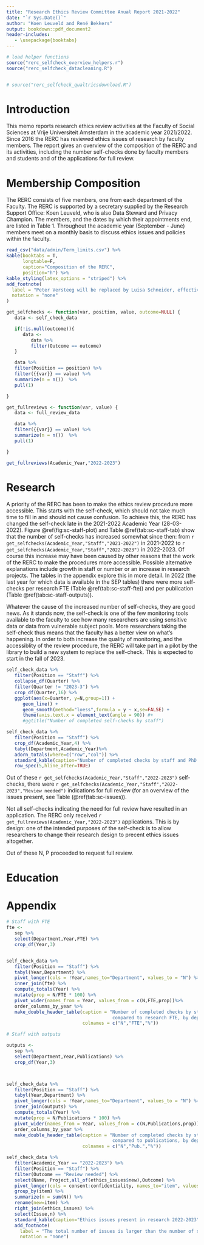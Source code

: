 ```yaml
---
title: "Research Ethics Review Committee Anual Report 2021-2022"
date: "`r Sys.Date()`"
author: "Koen Leuveld and René Bekkers"
output: bookdown::pdf_document2
header-includes:
   - \usepackage{booktabs}
---
```



```r



# load helper functions
source("rerc_selfcheck_overview_helpers.r")
source("rerc_selfcheck_datacleaning.R")


# source("rerc_selfcheck_qualtricsdownload.R") 


```




# Introduction
This memo reports research ethics review activities at the Faculty of Social Sciences at Vrije Universiteit Amsterdam in the academic year 2021/2022. Since 2016 the RERC has reviewed ethics issues of research by faculty members. The report gives an overview of the composition of the RERC and its activities, including the number self-checks done by faculty members and students and of the applications for full review. 

<!-- Rene: RB attended NETHICS meetings. 
A special meeting of the BMDO/OPCO, with action plan
No letters to the FB -->

# Membership Composition
The RERC consists of five members, one from each department of the Faculty. The RERC is supported by a secretary supplied by the Research Support Office: Koen Leuveld, who is also Data Steward and Privacy Champion. The members, and the dates by which their appointments end, are listed in Table 1. Throughout the academic year (September - June) members meet on a monthly basis to discuss ethics issues and policies within the faculty.

```r
read_csv("data/admin/Term_limits.csv") %>%
kable(booktabs = T, 
      longtable=F,
      caption="Composition of the RERC",
      position="h") %>%
kable_styling(latex_options = "striped") %>%
add_footnote(
  label = "Peter Versteeg will be replaced by Luisa Schneider, effective 1.9.2022",
  notation = "none"
)
```

```r

get_selfchecks <- function(var, position, value, outcome=NULL) {
   data <- self_check_data 

   if(!is.null(outcome)){
      data <- 
         data %>%
         filter(Outcome == outcome)
   }

   data %>%
   filter(Position == position) %>%
   filter({{var}} == value) %>%
   summarize(n = n())  %>%
   pull(1)

}

get_fullreviews <- function(var, value) {
   data <- full_review_data 

   data %>%
   filter({{var}} == value) %>%
   summarize(n = n())  %>%
   pull(1)

}

get_fullreviews(Academic_Year,"2022-2023")

```


# Research

A priority of the RERC has been to make the ethics review procedure more 
accessible. 
This starts with the self-check, which should not take much time to fill in and
should not cause confusion. 
To achieve this, the RERC has changed the self-check late in the 2021-2022 
Academic Year (28-03-2022).
Figure \@ref(fig:sc-staff-plot) and Table \@ref(tab:sc-staff-tab) show that 
the number of self-checks has increased somewhat
since then: from `r get_selfchecks(Academic_Year,"Staff","2021-2022")` in 
2021-2022 to `r get_selfchecks(Academic_Year,"Staff","2022-2023")` in 2022-2023. 
Of course this increase may have been caused by other reasons that the work of 
the RERC to make the procedures more accessible.
Possible alternative explanations include growth in staff or number or an
increase in research projects. 
The tables in the appendix explore this in more detail. 
In 2022 (the last year for which data is available in the SEP tables) 
there were more self-checks per research FTE (Table \@ref(tab:sc-staff-fte)) 
and per publication (Table \@ref(tab:sc-staff-outputs)).

Whatever the cause of the increased number of self-checks, they are good news. 
As it stands now, the self-check is one of the few monitoring tools available 
to the faculty to see how many researchers are using sensitive data or data from
vulnerable subject pools. 
More researchers taking the self-check thus means that the faculty has a better
view on what's happening.
In order to both increase the quality of monitoring, and the accessiblity of the
review procedure, the RERC will take part in a pilot by the library to build a
new system to replace the self-check. This is expected to start in the fall of 
2023.

```r

self_check_data %>%
   filter(Position == "Staff") %>%
   collapse_df(Quarter) %>%
   filter(Quarter != "2023-3") %>%
   crop_df(Quarter,16) %>%
   ggplot(aes(x=Quarter, y=N,group=1)) +
      geom_line() +          
      geom_smooth(method="loess",formula = y ~ x,se=FALSE) +           
      theme(axis.text.x = element_text(angle = 90)) #+
      #ggtitle("Number of completed self-checks by staff") 
```

```r

self_check_data %>%
   filter(Position == "Staff") %>%
   crop_df(Academic_Year,4) %>%
   tabyl(Department,Academic_Year)%>%
   adorn_totals(where=c("row","col")) %>%
   standard_kable(caption="Number of completed checks by staff and PhD candidates in the last 14 months") %>%
   row_spec(5,hline_after=TRUE)

```
Out of these `r get_selfchecks(Academic_Year,"Staff","2022-2023")`
self-checks, there were 
`r get_selfchecks(Academic_Year,"Staff","2022-2023","Review needed")` 
indications for full review (for an overview of the issues present, 
see Table (\@ref(tab:sc-issues)).


Not all self-checks indicating the need for full review have resulted in 
an application. 
The RERC only received `r get_fullreviews(Academic_Year,"2022-2023")` 
applications.
This is by design: one of the intended purposes of the self-check is to allow
researchers to change their research design to precent ethics issues altogether.








Out of these N, P proceeded to request full review.


# Education

# Appendix


```r

# Staff with FTE
fte <- 
   sep %>%
   select(Department,Year,FTE) %>%
   crop_df(Year,3)


self_check_data %>%
   filter(Position == "Staff") %>%
   tabyl(Year,Department) %>%
   pivot_longer(cols = !Year,names_to="Department", values_to = "N") %>%
   inner_join(fte) %>%
   compute_totals(Year) %>%
   mutate(prop = N/FTE * 100) %>%
   pivot_wider(names_from = Year, values_from = c(N,FTE,prop))%>%
   order_columns_by_year %>%
   make_double_header_table(caption = "Number of completed checks by staff (N) 
                                       compared to research FTE, by department",
                            colnames = c("N","FTE","%"))

```



```r

# Staff with outputs

outputs <-
   sep %>%
   select(Department,Year,Publications) %>%
   crop_df(Year,3)



self_check_data %>%
   filter(Position == "Staff") %>%
   tabyl(Year,Department) %>%
   pivot_longer(cols = !Year,names_to="Department", values_to = "N") %>%
   inner_join(outputs) %>%
   compute_totals(Year) %>%
   mutate(prop = N/Publications * 100) %>%
   pivot_wider(names_from = Year, values_from = c(N,Publications,prop))%>%
   order_columns_by_year %>%
   make_double_header_table(caption = "Number of completed checks by staff (N) 
                                       compared to publications, by department",
                            colnames = c("N","Pub.","%"))


```

```r


self_check_data %>%
   filter(Academic_Year == "2022-2023") %>%
   filter(Position == "Staff") %>%
   filter(Outcome == "Review needed") %>%
   select(Name, Project,all_of(ethics_issues$new),Outcome) %>%
   pivot_longer(cols = consent:confidentiality, names_to="item", values_to = "N") %>%
   group_by(item) %>%
   summarize(n = sum(N)) %>%
   rename(new=item) %>%
   right_join(ethics_issues) %>%
   select(Issue,n) %>%
   standard_kable(caption="Ethics issues present in research 2022-2023") %>%
   add_footnote(
     label = "The total number of issues is larger than the number of self-checks requiring full review, because some projects have more than issue",
     notation = "none")

```